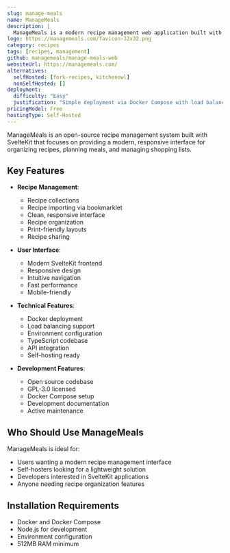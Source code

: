 ```yaml
---
slug: manage-meals
name: ManageMeals
description: |
  ManageMeals is a modern recipe management web application built with SvelteKit, offering recipe organization, meal planning, and shopping list features with a clean and intuitive interface.
logo: https://managemeals.com/favicon-32x32.png
category: recipes
tags: [recipes, management]
github: managemeals/manage-meals-web
websiteUrl: https://managemeals.com/
alternatives:
  selfHosted: [fork-recipes, kitchenowl]
  nonSelfHosted: []
deployment:
  difficulty: "Easy"
  justification: "Simple deployment via Docker Compose with load balancing configuration included."
pricingModel: Free
hostingType: Self-Hosted
---
```


ManageMeals is an open-source recipe management system built with SvelteKit that focuses on providing a modern, responsive interface for organizing recipes, planning meals, and managing shopping lists.

## Key Features

- **Recipe Management**:

  - Recipe collections
  - Recipe importing via bookmarklet
  - Clean, responsive interface
  - Recipe organization
  - Print-friendly layouts
  - Recipe sharing

- **User Interface**:

  - Modern SvelteKit frontend
  - Responsive design
  - Intuitive navigation
  - Fast performance
  - Mobile-friendly

- **Technical Features**:

  - Docker deployment
  - Load balancing support
  - Environment configuration
  - TypeScript codebase
  - API integration
  - Self-hosting ready

- **Development Features**:
  - Open source codebase
  - GPL-3.0 licensed
  - Docker Compose setup
  - Development documentation
  - Active maintenance

## Who Should Use ManageMeals

ManageMeals is ideal for:

- Users wanting a modern recipe management interface
- Self-hosters looking for a lightweight solution
- Developers interested in SvelteKit applications
- Anyone needing recipe organization features

## Installation Requirements

- Docker and Docker Compose
- Node.js for development
- Environment configuration
- 512MB RAM minimum
